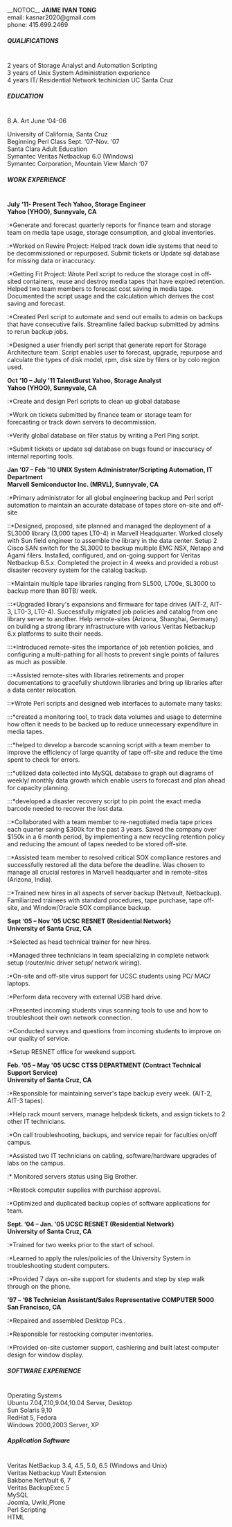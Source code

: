 __NOTOC__
'''JAIME IVAN TONG'''<br/>
email: kasnar2020@gmail.com<br/>
phone: 415.699.2469

=====QUALIFICATIONS=====<br/>
2 years of Storage Analyst and Automation Scripting<br/>
3 years of Unix System Administration experience<br/>
4 years IT/ Residential Network techinician UC Santa Cruz<br/>

=====EDUCATION=====<br/>
B.A. Art               June ‘04-06

University of California, Santa Cruz<br/>

Beginning Perl Class    Sept. ‘07-Nov. ‘07<br/>
Santa Clara Adult Education<br/>

Symantec Veritas Netbackup 6.0 (Windows)<br/>
Symantec Corporation, Mountain View March ‘07<br/>

=====WORK EXPERIENCE=====<br/>
'''July ‘11- Present     Tech Yahoo, Storage Engineer'''<br/>
'''Yahoo (YHOO), Sunnyvale, CA'''<br/>

:*Generate and forecast quarterly reports for finance team and storage team on media tape usage, storage consumption, and global inventories.
:*Worked on Rewire Project: Helped track down idle systems that need to be decommissioned or repurposed.  Submit tickets or Update sql database for missing data or inaccuracy.
:*Getting Fit Project: Wrote Perl script to reduce the storage cost in off-sited containers, reuse and destroy media tapes that have expired retention. Helped two team members to forecast cost saving in media tape. Documented the script usage and the calculation which derives the cost saving and forecast.
:*Created Perl script to automate and send out emails to admin on backups that have consecutive fails. Streamline failed backup submitted by admins to rerun backup jobs.
:*Designed a user friendly perl script that generate report for Storage Architecture team. Script enables user to forecast, upgrade, repurpose and calculate the types of disk model, rpm, disk size by filers or by colo region used.


'''Oct ‘10 – July '11        TalentBurst Yahoo, Storage Analyst'''<br/>
'''Yahoo (YHOO), Sunnyvale, CA'''<br/>

:*Create and design Perl scripts to clean up global database
:*Work on tickets submitted by finance team or storage team for forecasting or track down servers to decommission.
:*Verify global database on filer status by writing a Perl Ping script.
:*Submit tickets or update sql database on bugs found or inaccuracy of internal reporting tools.


'''Jan ‘07 – Feb '10        UNIX System Administrator/Scripting Automation,  IT Department'''<br/>
'''Marvell Semiconductor Inc. (MRVL), Sunnyvale, CA'''<br/>

:*Primary administrator for all global engineering backup and Perl script automation to maintain an accurate database of tapes store on-site and off-site
::*Designed, proposed, site planned and managed the deployment of a SL3000 library (3,000 tapes LT0-4) in Marvell Headquarter. Worked closely with Sun field engineer to assemble the library in the data center. Setup 2 Cisco SAN switch for the SL3000 to backup multiple EMC NSX, Netapp and Agami filers. Installed, configured, and on-going support for Veritas Netbackup 6.5.x. Completed the project in 4 weeks and provided a robust disaster recovery system for the catalog backup.
::*Maintain multiple tape libraries ranging from SL500, L700e, SL3000 to backup more than 80TB/ week.
:::*Upgraded library's expansions and firmware for tape drives (AIT-2, AIT-3, LT0-3, LT0-4). Successfully migrated job policies and catalog from one library server to another. Help remote-sites (Arizona, Shanghai, Germany) on building a strong library infrastructure with various Veritas Netbackup 6.x platforms to suite their needs.
:::*Introduced remote-sites the importance of job retention policies, and configuring a multi-pathing for all hosts to prevent single points of failures as much as possible.
:::*Assisted remote-sites with libraries retirements and proper documentations to gracefully shutdown libraries and bring up libraries after a data center relocation.
::*Wrote Perl scripts and designed web interfaces to automate many tasks:
:::*created a monitoring tool, to track data volumes and usage to determine how often it needs to be backed up to reduce unnecessary expenditure in media tapes.
:::*helped to develop a barcode scanning script with a team member to improve the efficiency of large quantity of tape off-site and reduce the time spent to check for errors.
:::*utilized data collected into MySQL database to graph out diagrams of weekly/ monthly data growth which enable users to forecast and plan ahead for capacity planning.
:::*developed a disaster recovery script to pin point the exact media barcode needed to recover the lost data.
::*Collaborated with a team member to re-negotiated media tape prices each quarter saving $300k for the past 3 years. Saved the company over $150k in a 6 month period, by implementing a new recycling retention policy and reducing the amount of tapes needed to be stored off-site.
::*Assisted team member to resolved critical SOX compliance restores and successfully restored all the data before the deadline. Was chosen to manage all crucial restores in Marvell headquarter and in remote-sites (Arizona, India).
::*Trained new hires in all aspects of server backup (Netvault, Netbackup). Familiarized trainees with standard procedures, tape purchase, tape off-site, and Window/Oracle SOX compliance backup.


'''Sept ‘05 – Nov '05     UCSC RESNET (Residential Network)'''<br/>
'''University of Santa Cruz, CA'''<br/>

:*Selected as head technical trainer for new hires.
:*Managed three technicians in team specializing in complete network setup (router/nic driver setup/ network wiring).
:*On-site and off-site virus support for UCSC students using PC/ MAC/ laptops.
:*Perform data recovery with external USB hard drive.
:*Presented incoming students virus scanning tools to use and how to troubleshoot their own network connection.
:*Conducted surveys and questions from incoming students to improve on our quality of service.
:*Setup RESNET office for weekend support.


'''Feb. ‘05 – May '05     UCSC CTSS DEPARTMENT (Contract Technical Support Service)'''<br/>
'''University of Santa Cruz, CA'''<br/>

:*Responsible for maintaining server's tape backup every week. (AIT-2, AIT-3 tapes).
:*Help rack mount servers, manage helpdesk tickets, and assign tickets to 2 other IT technicians.
:*On call troubleshooting, backups, and service repair for faculties on/off campus.
:*Assisted two IT technicians on cabling, software/hardware upgrades of labs on the campus.
:* Monitored servers status using Big Brother.
:*Restock computer supplies with purchase approval.
:*Optimized and duplicated backup copies of software applications for team.


'''Sept. ‘04 – Jan. '05     UCSC RESNET (Residential Network)'''<br/>
'''University of Santa Cruz, CA'''<br/>

:*Trained for two weeks prior to the start of school.
:*Learned to apply the rules/policies of the University System in troubleshooting student computers.
:*Provided 7 days on-site support for students and step by step walk through on the phone.


'''‘97 – ‘98     Technician Assistant/Sales Representative     COMPUTER 5000'''<br/>
'''San Francisco, CA'''<br/>

:*Repaired and assembled Desktop PCs..
:*Responsible for restocking computer inventories.
:*Provided on-site customer support, cashiering and built latest computer design for window display.


=====SOFTWARE EXPERIENCE=====<br/>
Operating Systems<br/>
Ubuntu 7.04,7.10,9.04,10.04 Server, Desktop<br/>
Sun Solaris 9,10<br/>
RedHat 5, Fedora<br/>
Windows 2000,2003 Server, XP<br/>

=====Application Software=====<br/>
Veritas NetBackup 3.4, 4.5, 5.0, 6.5 (Windows and Unix)<br/>
Veritas Netbackup Vault Extension<br/>
Bakbone NetVault 6, 7<br/>
Veritas BackupExec 5<br/>
MySQL<br/>
Joomla, Uwiki,Plone<br/>
Perl Scripting<br/>
HTML<br/>